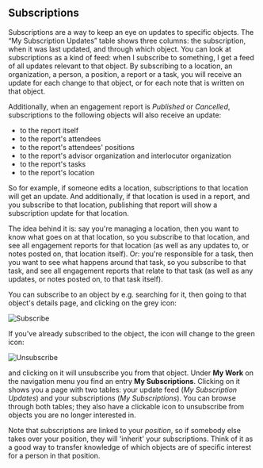 
<Meta title="1. ANET User Stories/Subscriptions" />

## Subscriptions

Subscriptions are a way to keep an eye on updates to specific objects. The “My Subscription Updates”
table shows three columns: the subscription, when it was last updated, and through which object. You
can look at subscriptions as a kind of feed: when I subscribe to something, I get a feed of all
updates relevant to that object. By subscribing to a location, an organization, a person, a
position, a report or a task, you will receive an update for each change to that object, or for each
note that is written on that object.

Additionally, when an engagement report is *Published* or *Cancelled*, subscriptions to the
following objects will also receive an update:

* to the report itself
* to the report's attendees
* to the report's attendees' positions
* to the report's advisor organization and interlocutor organization
* to the report's tasks
* to the report's location

So for example, if someone edits a location, subscriptions to that location will get an update. And
additionally, if that location is used in a report, and you subscribe to that location, publishing
that report will show a subscription update for that location.

The idea behind it is: say you're managing a location, then you want to know what goes on at that
location, so you subscribe to that location, and see all engagement reports for that location (as
well as any updates to, or notes posted on, that location itself). Or: you're responsible for a
task, then you want to see what happens around that task, so you subscribe to that task, and see all
engagement reports that relate to that task (as well as any updates, or notes posted on, to that
task itself).

You can subscribe to an object by e.g. searching for it, then going to that object's details page,
and clicking on the grey icon:

<img src={subscribe} title="Subscribe" />

If you've already subscribed to the object, the icon will change to the green icon:

<img src={unsubscribe} title="Unsubscribe" />

and clicking on it will unsubscribe you from that object. Under **My Work** on the navigation menu
you find an entry **My Subscriptions**. Clicking on it shows you a page with two tables: your update
feed (*My Subscription Updates*) and your subscriptions (*My Subscriptions*). You can browse through
both tables; they also have a clickable icon to unsubscribe from objects you are no longer
interested in.

Note that subscriptions are linked to your *position*, so if somebody else takes over your position,
they will 'inherit' your subscriptions. Think of it as a good way to transfer knowledge of which
objects are of specific interest for a person in that position.
